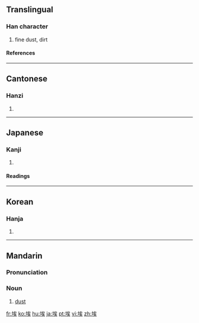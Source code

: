 ==Translingual==
===Han character===
{{Han char|rn=32|rad=土|as=07|sn=10|four=4313<sub>4</sub>|canj=土戈人大 (GIOK)}}
# fine dust, dirt
====References====
{{Han ref|kx=0229.190|dkj=05107|dj=0465.090|hdz=10447.150|uh=57C3|ud=22467|bh=AE4A|bd=44618}}
----
==Cantonese==
===Hanzi===
{{yue-hanzi|jyut=|y=oi1}}
# {{defn|Cantonese}}
----
==Japanese==
===Kanji===
{{ja-kanji|grade=|rs=土07}}
# {{defn|Japanese}} 
====Readings====
{{ja-readings|on=[[あい]] (ai)|kun=[[ちり]] (chiri), [[ほこり]] (hokori)}}
----
==Korean==
===Hanja===
{{ko-hanja|hangeul=애|rv=ae|mr=ae}}
# {{defn|Korean}}

----

==Mandarin==
===Pronunciation===
{{IPA|[ ai˥˥ ]}}

===Noun===
{{cmn-noun|ts|pin=āi|pint=ai1|rs=土07}}

# [[dust]]

[[fr:埃]]
[[ko:埃]]
[[hu:埃]]
[[ja:埃]]
[[pt:埃]]
[[vi:埃]]
[[zh:埃]]